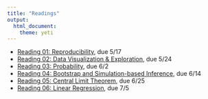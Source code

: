 ```yaml
---
title: "Readings"
output: 
  html_document: 
    theme: yeti
---
```


- [Reading 01: Reproducibility](./reading-01.html), due 5/17
- [Reading 02: Data Visualization & Exploration](./reading-02.html), due 5/24
- [Reading 03: Probability](./reading-03.html), due 6/2
- [Reading 04: Bootstrap and Simulation-based Inference](./reading-04.html), due 6/14
- [Reading 05: Central Limit Theorem](./reading-05.html), due 6/25
- [Reading 06: Linear Regression](./reading-06.html), due 7/5